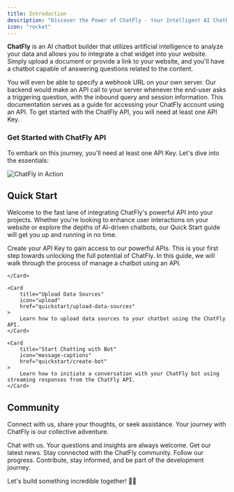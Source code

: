 ```yaml
---
title: Introduction
description: "Discover the Power of ChatFly - Your Intelligent AI Chatbot Builder"
icon: "rocket"
---
```

**ChatFly** is an AI chatbot builder that utilizes artificial intelligence to analyze your data and allows you to integrate a chat widget into your website. Simply upload a document or provide a link to your website, and you'll have a chatbot capable of answering questions related to the content.

You will even be able to specify a webhook URL on your own server.
Our backend would make an API call to your server whenever the end-user asks a triggering question,
with the inbound query and session information.
This documentation serves as a guide for accessing your ChatFly account using an API.
To get started with the ChatFly API, you will need at least one API Key.
### Get Started with ChatFly API

To embark on this journey, you'll need at least one API Key. Let's dive into the essentials:

![ChatFly in Action](/images/landing-page.png)

## Quick Start

Welcome to the fast lane of integrating ChatFly's powerful API into your projects. Whether you're looking to enhance user interactions on your website or explore the depths of AI-driven chatbots, our Quick Start guide will get you up and running in no time.

<CardGroup cols={2}>
    <Card
        title="Create Your API Key"
        icon="key"
        href="/quickstart/create-api-key"
    >
        Create your API Key to gain access to our powerful APIs. This is your first step towards unlocking the full
        potential of ChatFly.
    </Card>
    <Card
        title="Create Bot"
        icon="robot"
        href="quickstart/create-bot"
    >
        In this guide, we will walk through the process of manage a chatbot using an API.

    </Card>

    <Card
        title="Upload Data Sources"
        icon="upload"
        href="quickstart/upload-data-sources"
    >
        Learn how to upload data sources to your chatbot using the ChatFly API.
    </Card>

    <Card
        title="Start Chatting with Bot"
        icon="message-captions"
        href="quickstart/create-bot"
    >
        Learn how to initiate a conversation with your ChatFly bot using streaming responses from the ChatFly API.
    </Card>
</CardGroup>

## Community

Connect with us, share your thoughts, or seek assistance. Your journey with ChatFly is our collective adventure.

<CardGroup cols={3}>
    <Card
        title="Slack"
        icon="slack"
        href="https://chatflycustom-mpb3120.slack.com"
    >
        Chat with us. Your questions and insights are always welcome.
    </Card>
    <Card
        title="Facebook"
        icon="facebook"
        href="https://www.facebook.com/chatflycrm"
    >
        Get our latest news. Stay connected with the ChatFly community.
    </Card>
    <Card
        title="Github"
        icon="github"
        href="https://github.com/Chat-Fly"
    >
        Follow our progress. Contribute, stay informed, and be part of the development journey.
    </Card>
</CardGroup>

Let's build something incredible together! 🚀✨